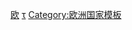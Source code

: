 {{Navbox
|name  = 欧洲自由贸易联盟
|title = [[欧洲自由贸易联盟|欧洲自由贸易联盟（EFTA）]]
|liststyle  = width: auto; text-align: center; font-family: Tahoma; font-size: 100%; background: #ddddff;

|list1 = <div><!--(reduces gap between lines if wrapped)--> 
{{ISL}}{{ww}}{{LIE}}{{ww}}{{NOR}}{{ww}}{{CHE}}</div>

}}<noinclude>

[[Category:欧洲政治与政府模板|{{PAGENAME}}]]
[[Category:国际组织导航模板|欧]]
[[Category:欧洲自由贸易组织|τ]]
[[Category:欧洲国家模板]]
</noinclude>